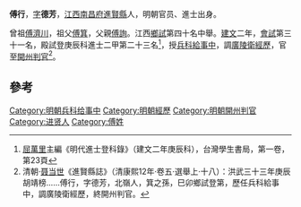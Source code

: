 '''傅行'''，[[表字|字]]'''德芳'''，[[江西|江西]][[南昌府|南昌府]][[進賢縣|進賢縣]]人，明朝官员、進士出身。

曾祖[[傅濟川|傅濟川]]，祖父[[傅箕|傅箕]]，父親[[傅詢|傅詢]]。江西[[鄉試|鄉試]]第四十名中舉。[[建文|建文]]二年，[[會試|會試]]第三十一名，殿試登庚辰科進士二甲第二十三名<ref>[[屈萬里|屈萬里]]主編《明代進士登科錄》（建文二年庚辰科），台灣學生書局，第一卷，第23頁</ref>，授[[兵科給事中|兵科給事中]]，調[[廣陵衛|廣陵衛]][[經歷|經歷]]，官至[[開州|開州]][[判官|判官]]<ref>清朝·[[聂当世|聂当世]]《進賢縣誌》（清康熙12年·卷五·選舉上·十八）：洪武三十三年庚辰胡靖榜……傅行，字德芳，北嶺人，箕之孫，巳卯鄉試登第，歷任兵科給事中，調廣陵衛經歷，終開州判官。</ref>。

==參考==
{{reflist}}

{{建文二年庚辰科殿試金榜}}
{{明朝官员小作品}}
[[Category:明朝兵科给事中|Category:明朝兵科给事中]]
[[Category:明朝經歷|Category:明朝經歷]]
[[Category:明朝開州判官|Category:明朝開州判官]]
[[Category:进贤人|Category:进贤人]]
[[Category:傅姓|Category:傅姓]]